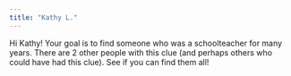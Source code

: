 ```yaml
---
title: "Kathy L."
---
```


Hi Kathy! Your goal is to find someone who was a schoolteacher for many years. There are 2 other people with this clue (and perhaps others who could have had this clue). See if you can find them all!
